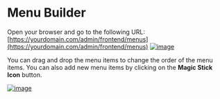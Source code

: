 # Menu Builder

Open your browser and go to the following URL: [https://yourdomain.com/admin/frontend/menus](https://yourdomain.com/admin/frontend/menus)
[![image](https://www.linkpicture.com/q/Screenshot-from-2023-03-19-17-46-34.png)](https://www.linkpicture.com/view.php?img=LPic6416f6f75c856578804151)

You can drag and drop the menu items to change the order of the menu items. You can also add new menu items by clicking on the **Magic Stick Icon** button.

[![image](https://www.linkpicture.com/q/Screenshot-from-2023-03-19-17-46-44.png)](https://www.linkpicture.com/view.php?img=LPic6416f6f75c856578804151)